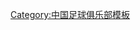 {{Navbox
| name = 大连阿尔滨足球俱乐部
| bordercolor = blue
| title = [[大连阿尔滨足球俱乐部|<font color="#FFFFFF">大连阿尔滨足球俱乐部</font>]]
| titlestyle = background:#0070FF; color:#FFFFFF;
| groupstyle = background:#0070FF; color:#FFFFFF;
|style = width:{{{width|100%}}}; 
|abovestyle = background:#0070FF; color:#FFFFFF;
|above = [[中华人民共和国|<font color="#FFFFFF">中国</font>]]·[[大连|<font color="#FFFFFF">大连</font>]]
|group1 = 主场
|list1 = [[金州体育场]]（当前）· [[大连大学体育场]] 
|group2 = 管理层
|list2 = [[赵明阳]]（董事长）· [[李明 (1971年)|李明]]（总经理）· [[唐荣海]]（副总经理）
|group3 = 投资方
|list3 = [[阿尔滨集团]]
|group4 = 联赛冠军(2)
|list4 = [[2010年中国足球乙级联赛|2010中乙]] · [[2011年中国足球甲级联赛|2011中甲]]
|group5 = 赛季
|list5 = [[大连阿尔滨足球俱乐部2010赛季|2010]] · [[大连阿尔滨足球俱乐部2011赛季|2011]] · [[大连阿尔滨足球俱乐部2012赛季|2012]] 
}}<noinclude>

[[Category:中国足球俱乐部模板]]
</noinclude>